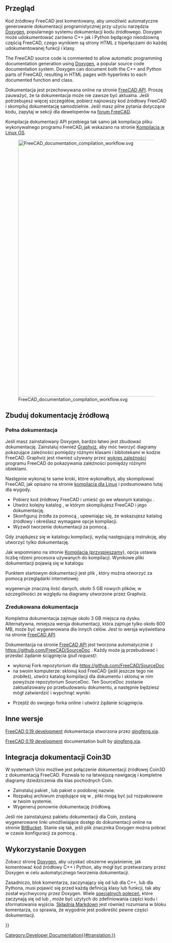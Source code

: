 <languages/>

{{Docnav/pl
|[[Extra_python_modules/pl|Dodatkowe moduły Python]]
|[[Contributors/pl|Współtwórcy]]
}}

{{TOCright}}

<span id="Overview"></span>
<div class="mw-translate-fuzzy">
==Przegląd==

Kod źródłowy FreeCAD jest komentowany, aby umożliwić automatyczne generowanie dokumentacji programistycznej przy użyciu narzędzia [[Doxygen/pl|Doxygen]], popularnego systemu dokumentacji kodu źródłowego. Doxygen może udokumentować zarówno C++ jak i Python będącego nieodzowną częścią FreeCAD, czego wynikiem są strony HTML z hiperłączami do każdej udokumentowanej funkcji i klasy.
</div>

The FreeCAD source code is commented to allow automatic programming documentation generation using [[Doxygen|Doxygen]], a popular source code documentation system. Doxygen can document both the C++ and Python parts of FreeCAD, resulting in HTML pages with hyperlinks to each documented function and class.

<div class="mw-translate-fuzzy">
Dokumentacja jest przechowywana online na stronie [https://freecad.github.io/SourceDoc/ FreeCAD API]. Proszę zauważyć, że ta dokumentacja może nie zawsze być aktualna. Jeśli potrzebujesz więcej szczegółów, pobierz najnowszy kod źródłowy FreeCAD i skompiluj dokumentację samodzielnie. Jeśli masz pilne pytania dotyczące kodu, zapytaj w sekcji dla deweloperów na [https://forum.freecadweb.org/index.php forum FreeCAD].
</div>

Kompilacja dokumentacji API przebiega tak samo jak kompilacja pliku wykonywalnego programu FreeCAD, jak wskazano na stronie [[Compile_on_Linux/pl|Kompilacja w Linux OS]].

[[File:FreeCAD_documentation_compilation_workflow.svg|800px]]

{{Caption|Ogólny przepływ pracy w celu skompilowania dokumentacji programistycznej programu FreeCAD. W systemie muszą znajdować się pakiety Doxygen i Graphviz, a także sam kod źródłowy FreeCAD. CMake konfiguruje system tak, aby za pomocą jednej instrukcji make dokumentacja całego projektu została skompilowana do wielu plików HTML z diagramami.}}

<span id="Build_source_documentation"></span>
==Zbuduj dokumentację źródłową==

<span id="Complete_documentation"></span>
===Pełna dokumentacja===

Jeśli masz zainstalowany Doxygen, bardzo łatwo jest zbudować dokumentację. Zainstaluj również [https://www.graphviz.org/ Graphviz], aby móc tworzyć diagramy pokazujące zależności pomiędzy różnymi klasami i bibliotekami w kodzie FreeCAD. Graphviz jest również używany przez [[Std_DependencyGraph/pl|wykres zależności]] programu FreeCAD do pokazywania zależności pomiędzy różnymi obiektami.

{{Code|code=
sudo apt install doxygen graphviz
}}

Następnie wykonaj te same kroki, które wykonałbyś, aby skompilować FreeCAD, jak opisano na stronie [[Compile_on_Linux/pl|kompilacja dla Linux]] i podsumowano tutaj dla wygody.
* Pobierz kod źródłowy FreeCAD i umieść go we własnym katalogu {{incode|freecad-source}}.
* Utwórz kolejny katalog {{incode|freecad-build}}, w którym skompilujesz FreeCAD i jego dokumentację.
* Skonfiguruj źródła za pomocą {{incode|cmake}}, upewniając się, że wskazujesz katalog źródłowy i określasz wymagane opcje kompilacji.
* Wyzwól tworzenie dokumentacji za pomocą {{incode|make}}.

{{Code|code=
git clone https://github.com/FreeCAD/FreeCAD.git freecad-source
mkdir freecad-build
cd freecad-build
cmake -DBUILD_QT5=ON -DPYTHON_EXECUTABLE=/usr/bin/python3 ../freecad-source
}}

Gdy znajdujesz się w katalogu kompilacji, wydaj następującą instrukcję, aby utworzyć tylko dokumentację.

{{Code|code=
make -j$(nproc --ignore=2) DevDoc
}}

<div class="mw-translate-fuzzy">
Jak wspomniano na stronie [[Compiling_(Speeding up)/pl|Kompilacja (przyspieszamy)]], opcja {{incode|-j}} ustawia liczbę rdzeni procesora używanych do kompilacji. Wynikowe pliki dokumentacji pojawią się w katalogu
</div>

{{Code|code=
freecad-build/doc/SourceDocu/html/
}}

Punktem startowym dokumentacji jest plik {{incode|index.html}}, który można otworzyć za pomocą przeglądarki internetowej:

{{Code|code=
xdg-open freecad-build/doc/SourceDocu/html/index.html
}}

{{incode|DevDoc}} wygeneruje znaczną ilość danych, około 5 GB nowych plików, w szczególności ze względu na diagramy utworzone przez Graphviz.

<span id="Reduced_documentation"></span>
===Zredukowana dokumentacja===

Kompletna dokumentacja zajmuje około 3 GB miejsca na dysku. Alternatywna, mniejsza wersja dokumentacji, która zajmuje tylko około 600 MB, może być wygenerowana dla innych celów. Jest to wersja wyświetlana na stronie [https://freecad.github.io/SourceDoc/ FreeCAD API].

{{Code|code=
make -j$(nproc --ignore=2) WebDoc
}}

<div class="mw-translate-fuzzy">
Dokumentacja na stronie [https://freecad.github.io/SourceDoc/ FreeCAD API] jest tworzona automatycznie z https://github.com/FreeCAD/SourceDoc . Każdy może ją przebudować i przesłać żądanie ściągnięcia ''(pull request)'':
</div>

* wykonaj Fork repozytorium dla https://github.com/FreeCAD/SourceDoc
* na swoim komputerze: sklonuj kod FreeCAD (jeśli jeszcze tego nie zrobiłeś), utwórz katalog kompilacji dla dokumentu i sklonuj w nim powyższe repozytorium SourceDoc. Ten SourceDoc zostanie zaktualizowany po przebudowaniu dokumentu, a następnie będziesz mógł zatwierdzić i wypchnąć wyniki:

{{Code|code=
git clone https://github.com/FreeCAD/FreeCAD
cd FreeCAD
mkdir build
cd build
mkdir -p doc/SourceDocu/html
cd doc/SourceDocu/html
git clone your-fork-url
cd ../../..
cmake -DBUILD_QT5=ON -DPYTHON_EXECUTABLE=/usr/bin/python3 ..
make WebDoc
cd doc/SourceDocu/html
git commit
git push
}}

* Przejdź do swojego forka online i utwórz żądanie ściągnięcia.

<span id="Other_versions"></span>
<div class="mw-translate-fuzzy">
==Inne wersje==
[https://iesensor.com/FreeCADDoc/0.19/ FreeCAD 0.19 development] dokumentacja stworzona przez [http://forum.freecadweb.org/viewtopic.php?t=12613 qingfeng.xia].
</div>

[https://iesensor.com/FreeCADDoc/0.19/ FreeCAD 0.19 development] documentation built by [https://forum.freecad.org/viewtopic.php?t=12613 qingfeng.xia].

<span id="Integrate_Coin3D_documentation"></span>
==Integracja dokumentacji Coin3D==

W systemach Unix możliwe jest połączenie dokumentacji źródłowej Coin3D z dokumentacją FreeCAD. Pozwala to na łatwiejszą nawigację i kompletne diagramy dziedziczenia dla klas pochodnych Coin.

*Zainstaluj pakiet {{incode|libcoin-doc}}, {{incode|libcoin80-doc}} lub pakiet o podobnej nazwie.
*Rozpakuj archiwum {{incode|coin.tar.gz}} znajdujące się w {{incode|/usr/share/doc/libcoin-doc/html}}, pliki mogą być już rozpakowane w twoim systemie.
*Wygeneruj ponownie dokumentację źródłową.

Jeśli nie zainstalujesz pakietu dokumentacji dla Coin, zostaną wygenerowane linki umożliwiające dostęp do dokumentacji online na stronie [https://coin3d.bitbucket.io/Coin/ BitBucket]. Stanie się tak, jeśli plik znacznika Doxygen można pobrać w czasie konfiguracji za pomocą {{incode|wget}}.

<span id="Using_Doxygen"></span>
==Wykorzystanie Doxygen==

Zobacz stronę [[Doxygen/pl|Doxygen]], aby uzyskać obszerne wyjaśnienie, jak komentować kod źródłowy C++ i Python, aby mógł być przetwarzany przez Doxygen w celu automatycznego tworzenia dokumentacji.

Zasadniczo, blok komentarza, zaczynający się od {{incode|/**}} lub {{incode|///}} dla C++, lub {{incode|##}} dla Pythona, musi pojawić się przed każdą definicją klasy lub funkcji, tak aby został wychwycony przez Doxygen. Wiele [[Doxygen/pl#Znaczniki_Doxygen|specjalnych poleceń]], które zaczynają się od {{incode|\}} lub {{incode|@}}, może być użytych do zdefiniowania części kodu i sformatowania wyjścia. [[Doxygen/pl#Obsługa_znaczników_Markdown|Składnia Markdown]] jest również rozumiana w bloku komentarza, co sprawia, że wygodnie jest podkreślić pewne części dokumentacji.

{{Code|code=
/**
 * Returns the name of the workbench object.
 */
std::string name() const;

/**
 * Set the name to the workbench object.
 */
void setName(const std::string&);

/// remove the added TaskWatcher
void removeTaskWatcher(void);
}}


{{Docnav/pl
|[[Extra_python_modules/pl|Dodatkowe moduły Python]]
|[[Contributors/pl|Współtwórcy]]
}}

{{Userdocnavi{{#translation:}}}}
[[Category:Developer Documentation{{#translation:}}]]
{{clear}}